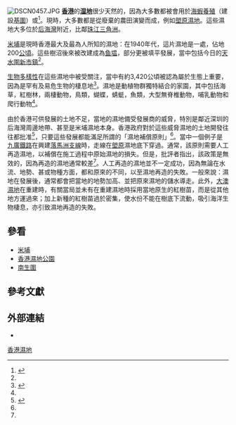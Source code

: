 {{香港地理}}
[[File:DSCN0457.JPG|thumb]]
'''[[香港|香港]]'''的'''[[湿地|湿地]]'''很少天然的，因為大多數都被會用於[[海蝦養殖|海蝦養殖]]（建設[[基圍|基圍]]）或{{tsl|en|oyster farming|生蠔養殖|養蠔}}<ref name=":0">{{Cite book|title=Environmental Policy and Sustainable Development in China: Hong Kong in Global Context|url=https://archive.org/details/environmentalpol0000harr|last=Harris|first=Paul|publisher=Policy Press|year=2012|isbn=9781447305088|location=Bristol|pages=[https://archive.org/details/environmentalpol0000harr/page/167 167]}}</ref>。現時，大多數都是從廢棄的農田演變而成，例如[[塱原濕地|塱原濕地]]。這些濕地大多位於[[后海灣|后海灣]]附近，比鄰[[珠江三角洲|珠江三角洲]]。

[[米埔|米埔]]是現時香港最大及最為人所知的濕地：在1940年代，這片濕地是一處{{tsl|en|mangrove swamp|紅樹林樹沼}}，佔地200[[公頃|公頃]]。這些樹沼後來被改建成為[[鱼塭|鱼塭]]，部分更被填平發展，當中包括今日的[[天水圍新市鎮|天水圍新市鎮]]<ref name=":0" />。

[[生物多樣性|生物多樣性]]在這些濕地中被受關注，當中有約3,420公頃被認為屬於生態上重要，因為是罕有及易危生物的棲息地<ref name=":1">{{Cite web|url=https://www.epd.gov.hk/epd/sites/default/files/epd/english/boards/advisory_council/files/ace_paper18_2004_e.pdf|title=Study on Wetland Compensation|date=2004|website=EPD|access-date=2018-06-29 |language=en }}</ref>。濕地是動植物群獨特結合的家園，其中包括海草，紅樹林，兩棲動物，鳥類，蝴蝶，蜻蜓，魚類，大型無脊椎動物，哺乳動物和爬行動物<ref name=":1" />。

由於香港可供發展的土地不足，當地的濕地備受發展商的威脅，特別是鄰近深圳的后海灣周邊地帶、甚至是米埔濕地本身。香港政府對於這些威脅濕地的土地開發往往都批准<ref>{{Cite web |url=https://www.epd.gov.hk/eia/register/report/eiareport/eia_2272015/Executive%20Summary_Eng/Pdf/Executive%20Summary%20R0345%20V8.F%20Eng_FULL.pdf |format=[[PDF|PDF]] |title=Comprehensive Development and Wetland Protection Near Yau Mei San Tsuen |last=Ng |first=Henry |date=2015|website=EPD |access-date=2018-06-29 |language=en }}</ref>，只要這些發展都能滿足所謂的「濕地補償原則」<ref name=":0" />。當中一個例子是[[九廣鐵路|九廣鐵路]]在興建[[落馬洲支線|落馬洲支線]]時，走線在[[塱原|塱原]]濕地底下穿過。通常，該原則需要人工再造濕地，以補償在施工過程中原始濕地的損失。但是，批評者指出，該政策是無效的，因為再造的濕地通常較差<ref name=":0" />。人工再造的濕地並不一定成功，因為無論在水流、地勢、甚或物種方面，都和原來的不同，以至濕地再造的失敗。一般來說：濕地在發展後，通常都會把當地的地勢加高、並把原來濕地的儲水導走。此外，[[大澳濕地|大澳濕地]]在重建時，有關當局並未有在重建濕地時採用當地原生的紅樹苗，而是從其他地方運過來；加上新種的紅樹苗過於密集，使水份不能在樹底下流動，吸引海洋生物棲息，亦引致濕地再造的失敗。

==參看==
* [[米埔|米埔]]
* [[香港濕地公園|香港濕地公園]]
* [[南生圍|南生圍]]

==參考文獻==
{{Reflist|2}}

==外部連結==
* {{cite web |url=http://www.wwf.org.hk/chi/maipo/ |title=米埔濕地 |work=[[WWF|WWF]] |language=zh-hant |access-date=2006-09-15 |archive-url=https://web.archive.org/web/20050203021119/http://www.wwf.org.hk/chi/maipo/ |archive-date=2005-02-03 |dead-url=yes }}

[[Category:香港濕地|]]